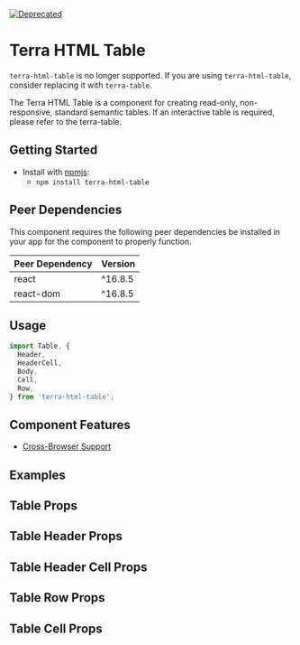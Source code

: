 


<Badge />

[![Deprecated](https://badgen.net/badge/status/Deprecated/grey)](https://github.com/cerner/terra-core/tree/main/packages/terra-html-table#readme)

# Terra HTML Table

<Notice variant="deprecation">

`terra-html-table` is no longer supported. If you are using `terra-html-table`, consider replacing it with `terra-table`.

</Notice>

The Terra HTML Table is a component for creating read-only, non-responsive, standard semantic tables. If an interactive table is required, please refer to the terra-table.

## Getting Started

- Install with [npmjs](https://www.npmjs.com):
  - `npm install terra-html-table`

<!-- AUTO-GENERATED-CONTENT:START Peer Dependencies -->
## Peer Dependencies

This component requires the following peer dependencies be installed in your app for the component to properly function.

| Peer Dependency | Version |
|-|-|
| react | ^16.8.5 |
| react-dom | ^16.8.5 |

<!-- AUTO-GENERATED-CONTENT:END -->

## Usage
```jsx
import Table, {
  Header,
  HeaderCell,
  Body,
  Cell,
  Row,
} from 'terra-html-table';
```

## Component Features

- [Cross-Browser Support](https://engineering.cerner.com/terra-ui/about/terra-ui/component-standards#cross-browser-support)

## Examples
<DefaultTable />
<NoStripedTable title="Table without zebra stripes" />
<CompactPaddingTable title="Table with compact padding" />
<StandardPaddingTable title="Table with standard padding" />
<TableWithLongContent title="Table with long content" />
<TableWithCustomCells title="Table with custom cells" />
<RowHeaderTable title="Table with row header"/>

## Table Props
<TablePropsTable />

## Table Header Props
<TableHeaderPropsTable />

## Table Header Cell Props
<TableHeaderCellPropsTable />

## Table Row Props
<TableRowPropsTable />

## Table Cell Props
<TableCellPropsTable />
